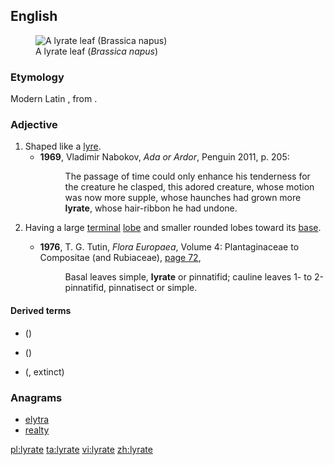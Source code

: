==English==
[[File:Brassica napus leaf basal4 (14371621315).jpg|right|thumb|A lyrate leaf (''Brassica napus'')]]

===Etymology===
Modern Latin {{term|lyratus|lang=la}}, from {{term|lyra||lyre|lang=la}}.

===Adjective===
{{en-adj}}

# Shaped like a [[lyre]].
#* '''1969''', Vladimir Nabokov, ''Ada or Ardor'', Penguin 2011, p. 205:
#*: The passage of time could only enhance his tenderness for the creature he clasped, this adored creature, whose motion was now more supple, whose haunches had grown more '''lyrate''', whose hair-ribbon he had undone.
# {{context|botany|of leaves|lang=en}} Having a large [[terminal]] [[lobe]] and smaller rounded lobes toward its [[base]].
#* '''1976''', T. G. Tutin, ''Flora Europaea'', Volume 4: Plantaginaceae to Compositae (and Rubiaceae), [https://books.google.com.au/books?id=QXRooltqAVMC&pg=PA72&dq=%22lyrate%22&hl=en&sa=X&redir_esc=y#v=onepage&q=%22lyrate%22&f=false page 72],
#*: Basal leaves simple, '''lyrate''' or pinnatifid; cauline leaves 1- to 2-pinnatifid, pinnatisect or simple.

====Derived terms====
* {{vern|lyrate Asiatic hard clam}} ({{taxlink|Meretrix lyrata|species|noshow=1}})
* {{vern|lyrate rockcress}} ({{taxlink|Arabidopsis lyrata|species|noshow=1}})
* {{vern|lyrate rocksnail}} ({{taxlink|Leptoxis lirata|species|noshow=1}},{{sic}} extinct)

===Anagrams===
* [[elytra#English|elytra]]
* [[realty#English|realty]]

[[pl:lyrate]]
[[ta:lyrate]]
[[vi:lyrate]]
[[zh:lyrate]]